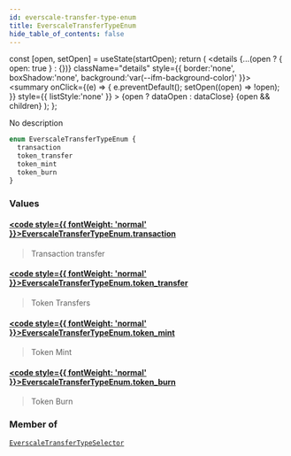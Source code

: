 ```yaml
---
id: everscale-transfer-type-enum
title: EverscaleTransferTypeEnum
hide_table_of_contents: false
---
```







  const [open, setOpen] = useState(startOpen);
  return (
    <details {...(open ? { open: true } : {})} className="details" style={{ border:'none', boxShadow:'none', background:'var(--ifm-background-color)' }}>
      <summary
        onClick={(e) => {
          e.preventDefault();
          setOpen((open) => !open);
        }}
        style={{ listStyle:'none' }}
      >
      {open ? dataOpen : dataClose}
      </summary>
      {open && children}
    </details>
  );
};








No description


```graphql
enum EverscaleTransferTypeEnum {
  transaction
  token_transfer
  token_mint
  token_burn
}
```




### Values

#### [<code style={{ fontWeight: 'normal' }}>EverscaleTransferTypeEnum.<b>transaction</b></code>](#)  
> 
> 
> Transaction transfer
> 

#### [<code style={{ fontWeight: 'normal' }}>EverscaleTransferTypeEnum.<b>token_transfer</b></code>](#)  
> 
> 
> Token Transfers
> 

#### [<code style={{ fontWeight: 'normal' }}>EverscaleTransferTypeEnum.<b>token_mint</b></code>](#)  
> 
> 
> Token Mint
> 

#### [<code style={{ fontWeight: 'normal' }}>EverscaleTransferTypeEnum.<b>token_burn</b></code>](#)  
> 
> 
> Token Burn
> 



### Member of

[`EverscaleTransferTypeSelector`](/docs/v1/graphql-reference/inputs/everscale-transfer-type-selector)  <Badge class="secondary" text="input"/>


